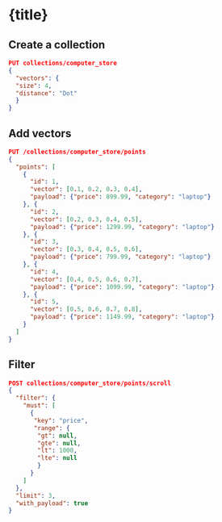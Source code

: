 
# {title}

## Create a collection

``` json withRunButton="true"
PUT collections/computer_store
{
  "vectors": {
  "size": 4,
  "distance": "Dot"
  }
}
```

## Add vectors

``` json withRunButton="true"
PUT /collections/computer_store/points
{
  "points": [
    {
      "id": 1,
      "vector": [0.1, 0.2, 0.3, 0.4],
      "payload": {"price": 899.99, "category": "laptop"}
    }, {
      "id": 2,
      "vector": [0.2, 0.3, 0.4, 0.5],
      "payload": {"price": 1299.99, "category": "laptop"}
    }, {
      "id": 3,
      "vector": [0.3, 0.4, 0.5, 0.6],
      "payload": {"price": 799.99, "category": "laptop"}
    }, {
      "id": 4,
      "vector": [0.4, 0.5, 0.6, 0.7],
      "payload": {"price": 1099.99, "category": "laptop"}
    }, {
      "id": 5,
      "vector": [0.5, 0.6, 0.7, 0.8],
      "payload": {"price": 1149.99, "category": "laptop"}
    }
  ]
}
```

## Filter 

``` json withRunButton="true"
POST collections/computer_store/points/scroll
{
  "filter": {
    "must": [
      {
       "key": "price",
       "range": {
        "gt": null,
        "gte": null,
        "lt": 1000,
        "lte": null
        }
      }
    ]
  },
  "limit": 3,
  "with_payload": true
}
```